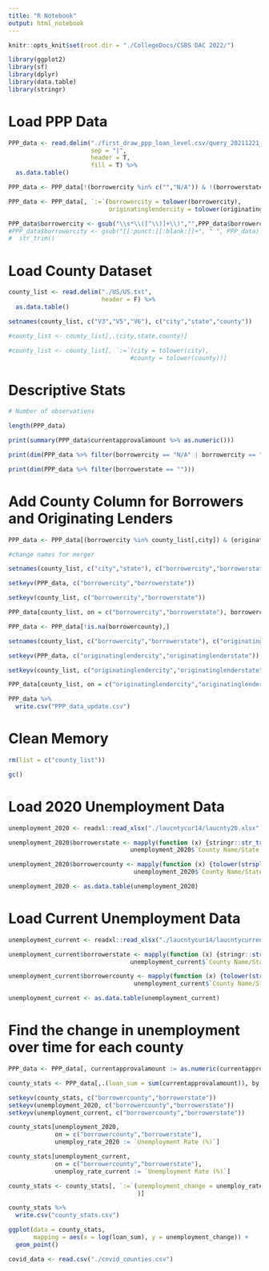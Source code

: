 ---
title: "R Notebook"
output: html_notebook
---

```{r setup}

knitr::opts_knit$set(root.dir = "./CollegeDocs/CSBS DAC 2022/")

library(ggplot2)
library(sf)
library(dplyr)
library(data.table)
library(stringr)

```

# Load PPP Data

```{r}

PPP_data <- read.delim("./first_draw_ppp_loan_level.csv/query_20211221_082058.csv",
                       sep = "|",
                       header = T,
                       fill = T) %>%
  as.data.table()

PPP_data <- PPP_data[!(borrowercity %in% c("","N/A")) & !(borrowerstate %in% c("","AE","GU","VI","AS","MP","PR")), ]

PPP_data <- PPP_data[, `:=`(borrowercity = tolower(borrowercity),
                            originatinglendercity = tolower(originatinglendercity))]

PPP_data$borrowercity <- gsub("\\s*\\([^\\)]+\\)","",PPP_data$borrowercity)
#PPP_data$borrowercity <- gsub("[[:punct:][:blank:]]+", " ", PPP_data) %>%
#  str_trim()

```

# Load County Dataset

```{r}

county_list <- read.delim("./US/US.txt",
                          header = F) %>%
  as.data.table()

setnames(county_list, c("V3","V5","V6"), c("city","state","county"))

#county_list <- county_list[,.(city,state,county)]

#county_list <- county_list[, `:=`(city = tolower(city),
                                  #county = tolower(county))]

```

# Descriptive Stats

```{r}

# Number of observations

length(PPP_data)

print(summary(PPP_data$currentapprovalamount %>% as.numeric()))

print(dim(PPP_data %>% filter(borrowercity == "N/A" | borrowercity == "")))

print(dim(PPP_data %>% filter(borrowerstate == "")))

```

# Add County Column for Borrowers and Originating Lenders

```{r}

PPP_data <- PPP_data[(borrowercity %in% county_list[,city]) & (originatinglendercity %in% county_list[,city]),]

#change names for merger

setnames(county_list, c("city","state"), c("borrowercity","borrowerstate"))

setkeyv(PPP_data, c("borrowercity","borrowerstate"))

setkeyv(county_list, c("borrowercity","borrowerstate"))

PPP_data[county_list, on = c("borrowercity","borrowerstate"), borrowercounty := county]

PPP_data <- PPP_data[!is.na(borrowercounty),]

setnames(county_list, c("borrowercity","borrowerstate"), c("originatinglendercity","originatinglenderstate"))

setkeyv(PPP_data, c("originatinglendercity","originatinglenderstate"))

setkeyv(county_list, c("originatinglendercity","originatinglenderstate"))

PPP_data[county_list, on = c("originatinglendercity","originatinglenderstate"), originatinglendercounty := county]

PPP_data %>%
  write.csv("PPP_data_update.csv")

```

# Clean Memory

```{r}

rm(list = c("county_list"))

gc()

```

# Load 2020 Unemployment Data

```{r}

unemployment_2020 <- readxl::read_xlsx("./laucntycur14/laucnty20.xlsx")

unemployment_2020$borrowerstate <- mapply(function (x) {stringr::str_trim(strsplit(x,",")[[1]][2])},
                                  unemployment_2020$`County Name/State Abbreviation`)

unemployment_2020$borrowercounty <- mapply(function (x) {tolower(strsplit(strsplit(x,",")[[1]][1], " ")[[1]][1])},
                                   unemployment_2020$`County Name/State Abbreviation`)

unemployment_2020 <- as.data.table(unemployment_2020)

```

# Load Current Unemployment Data

```{r}

unemployment_current <- readxl::read_xlsx("./laucntycur14/laucntycurrent14.xlsx")

unemployment_current$borrowerstate <- mapply(function (x) {stringr::str_trim(strsplit(x,",")[[1]][2])},
                                  unemployment_current$`County Name/State Abbreviation`)

unemployment_current$borrowercounty <- mapply(function (x) {tolower(strsplit(strsplit(x,",")[[1]][1], " ")[[1]][1])},
                                   unemployment_current$`County Name/State Abbreviation`)

unemployment_current <- as.data.table(unemployment_current)

```

# Find the change in unemployment over time for each county

```{r}

PPP_data <- PPP_data[, currentapprovalamount := as.numeric(currentapprovalamount)]

county_stats <- PPP_data[,.(loan_sum = sum(currentapprovalamount)), by = c("borrowercounty", "borrowerstate")]

setkeyv(county_stats, c("borrowercounty","borrowerstate"))
setkeyv(unemployment_2020, c("borrowercounty","borrowerstate"))
setkeyv(unemployment_current, c("borrowercounty","borrowerstate"))

county_stats[unemployment_2020, 
             on = c("borrowercounty","borrowerstate"), 
             unemploy_rate_2020 := `Unemployment Rate (%)`]

county_stats[unemployment_current, 
             on = c("borrowercounty","borrowerstate"), 
             unemploy_rate_current := `Unemployment Rate (%)`]

county_stats <- county_stats[, `:=`(unemployment_change = unemploy_rate_current - unemploy_rate_2020,
                                    )]

county_stats %>%
  write.csv("county_stats.csv")

```



```{r}

ggplot(data = county_stats,
       mapping = aes(x = log(loan_sum), y = unemployment_change)) +
  geom_point()

```



```{r}

covid_data <- read.csv("./covid_counties.csv")



```